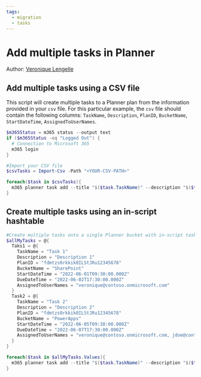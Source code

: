 ```yaml
---
tags:
  - migration  
  - tasks
---
```



# Add multiple tasks in Planner

Author: [Veronique Lengelle](https://veronicageek.com/2019/get-files-with-specific-names/)

## Add multiple tasks using a CSV file

This script will create multiple tasks to a Planner plan from the information provided in your `csv` file. For this particular example, the `csv` file should contain the following columns: `TaskName`, `Description`, `PlanID`, `BucketName`, `StartDateTime`, `AssignedToUserNames`.

<Tabs>
  <TabItem value="PowerShell">

  ```powershell
  $m365Status = m365 status --output text
  if ($m365Status -eq "Logged Out") {
    # Connection to Microsoft 365
    m365 login
  }

  #Import your CSV file
  $csvTasks = Import-Csv -Path "<YOUR-CSV-PATH>"

  foreach($task in $csvTasks){
    m365 planner task add --title "$($task.TaskName)" --description "$($task.Description)" --planId "$($task.PlanID)" --bucketName "$($task.BucketName)" --startDateTime "$($task.StartDateTime)" --assignedToUserNames "$($task.AssignedToUserNames)"
  }
  ```

  </TabItem>
</Tabs>

## Create multiple tasks using an in-script hashtable

<Tabs>
  <TabItem value="PowerShell">

  ```powershell
  #Create multiple tasks onto a single Planner bucket with in-script tasks
  $allMyTasks = @{
    Taks1 = @{
      TaskName = "Task 1"
      Description = "Description 1"
      PlanID = "fdmtzs0rkkik0ILStJRu12345678"
      BucketName = "SharePoint"
      StartDateTime = "2022-06-01T09:30:00.000Z"
      DueDateTime = "2022-06-02T17:30:00.000Z"
      AssignedToUserNames = "veronique@contoso.onmicrosoft.com"
    }
    Task2 = @{
      TaskName = "Task 2"
      Description = "Description 2"
      PlanID = "fdmtzs0rkkik0ILStJRu12345678"
      BucketName = "PowerApps"
      StartDateTime = "2022-06-05T09:30:00.000Z"
      DueDateTime = "2022-06-07T17:30:00.000Z"
      AssignedToUserNames = "veronique@contoso.onmicrosoft.com, jdoe@contoso.onmicrosoft.com"
    }
  }

  foreach($task in $allMyTasks.Values){
    m365 planner task add --title "$($task.TaskName)" --description "$($task.Description)" --planId "$($task.PlanID)" --bucketName "$($task.BucketName)" --startDateTime "$($task.StartDateTime)" --dueDateTime "$($task.DueDateTime)" --assignedToUserNames "$($task.AssignedToUserNames)"
  }
  ```

  </TabItem>
</Tabs>

